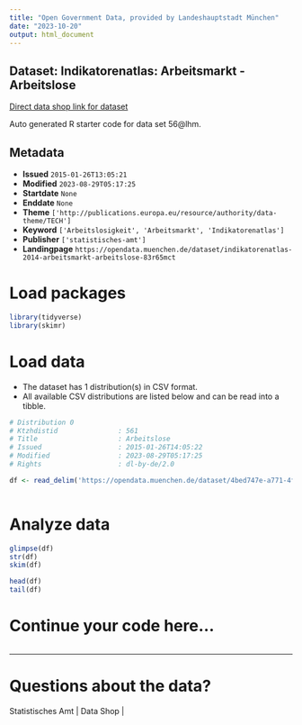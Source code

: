 ```yaml
---
title: "Open Government Data, provided by Landeshauptstadt München"
date: "2023-10-20"
output: html_document
---
```


## Dataset: Indikatorenatlas: Arbeitsmarkt - Arbeitslose

[Direct data shop link for dataset](https://opendata.muenchen.de/dataset/indikatorenatlas-2014-arbeitsmarkt-arbeitslose-83r65mct)

Auto generated R starter code for data set 56@lhm.

## Metadata

- **Issued** `2015-01-26T13:05:21`
- **Modified** `2023-08-29T05:17:25`
- **Startdate** `None`
- **Enddate** `None`
- **Theme** `['http://publications.europa.eu/resource/authority/data-theme/TECH']`
- **Keyword** `['Arbeitslosigkeit', 'Arbeitsmarkt', 'Indikatorenatlas']`
- **Publisher** `['statistisches-amt']`
- **Landingpage** `https://opendata.muenchen.de/dataset/indikatorenatlas-2014-arbeitsmarkt-arbeitslose-83r65mct`


# Load packages

```r

library(tidyverse)
library(skimr)

```

# Load data

-   The dataset has 1 distribution(s) in CSV format.
-   All available CSV distributions are listed below and can be read into a tibble.

```r

# Distribution 0
# Ktzhdistid               : 561
# Title                    : Arbeitslose
# Issued                   : 2015-01-26T14:05:22
# Modified                 : 2023-08-29T05:17:25
# Rights                   : dl-by-de/2.0

df <- read_delim('https://opendata.muenchen.de/dataset/4bed747e-a771-4f0d-a3a7-8aa9f78c95f3/resource/0f0ea161-c152-41a0-87da-35c737b66923/download/indikat_arbeitsmarkt_arbeitslose_280823.csv')



```

# Analyze data

```r

glimpse(df)
str(df)
skim(df)

head(df)
tail(df)

```

# Continue your code here...

```r

```

------------------------------------------------------------------------

# Questions about the data?

Statistisches Amt | Data Shop | 
